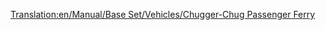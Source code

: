 [[Translation:en/Manual/Base Set/Vehicles/Chugger-Chug Passenger Ferry]]

{{en/Ships|Name=Chugger-Chug Passenger Ferry
|Image=[[File:en/Toylandpassengership.png|Chugger-Chug Passenger Ferry]]
|Cost=£18,279 ($36,558)
|Speed=32 km/h (20 mph)
|Annual=£1,476 ($2,952)
|Designed=1946 	
|Lifespan=30
|Capacity=100 Passengers
|Description= The Chugger-Chug Passenger Ferry is the first available ferry in Toyland. It is created for a slow passenger transport over long distances.
|Real-life=Fictional.
}}